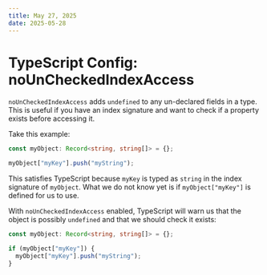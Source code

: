 ```yaml
---
title: May 27, 2025
date: 2025-05-28
---
```


# TypeScript Config: noUnCheckedIndexAccess

`noUnCheckedIndexAccess` adds `undefined` to any un-declared fields in a type. This is useful if you have an index signature and want to check if a property exists before accessing it.

Take this example:

```ts
const myObject: Record<string, string[]> = {};

myObject["myKey"].push("myString");
```

This satisfies TypeScript because `myKey` is typed as `string` in the index signature of `myObject`. What we do not know yet is if `myObject["myKey"]` is defined for us to use.

With `noUnCheckedIndexAccess` enabled, TypeScript will warn us that the object is possibly `undefined` and that we should check it exists:

```ts
const myObject: Record<string, string[]> = {};

if (myObject["myKey"]) {
  myObject["myKey"].push("myString");
}
```
